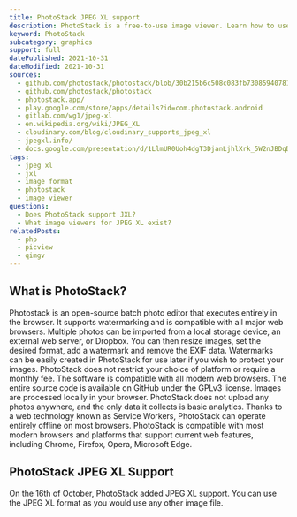 ```yaml
---
title: PhotoStack JPEG XL support
description: PhotoStack is a free-to-use image viewer. Learn how to use JXL images within PhotoStack.
keyword: PhotoStack
subcategory: graphics
support: full
datePublished: 2021-10-31
dateModified: 2021-10-31
sources:
  - github.com/photostack/photostack/blob/30b215b6c508c083fb73085940781452372f2437/js/editor.js
  - github.com/photostack/photostack
  - photostack.app/
  - play.google.com/store/apps/details?id=com.photostack.android
  - gitlab.com/wg1/jpeg-xl
  - en.wikipedia.org/wiki/JPEG_XL
  - cloudinary.com/blog/cloudinary_supports_jpeg_xl
  - jpegxl.info/
  - docs.google.com/presentation/d/1LlmUR0Uoh4dgT3DjanLjhlXrk_5W2nJBDqDAMbhe8v8/
tags:
  - jpeg xl
  - jxl
  - image format
  - photostack
  - image viewer
questions:
  - Does PhotoStack support JXL?
  - What image viewers for JPEG XL exist?
relatedPosts:
  - php
  - picview
  - qimgv
---
```


## What is PhotoStack?

Photostack is an open-source batch photo editor that executes entirely in the browser. It supports watermarking and is compatible with all major web browsers. Multiple photos can be imported from a local storage device, an external web server, or Dropbox. You can then resize images, set the desired format, add a watermark and remove the EXIF data. Watermarks can be easily created in PhotoStack for use later if you wish to protect your images. PhotoStack does not restrict your choice of platform or require a monthly fee. The software is compatible with all modern web browsers. The entire source code is available on GitHub under the GPLv3 license. Images are processed locally in your browser. PhotoStack does not upload any photos anywhere, and the only data it collects is basic analytics. Thanks to a web technology known as Service Workers, PhotoStack can operate entirely offline on most browsers. PhotoStack is compatible with most modern browsers and platforms that support current web features, including Chrome, Firefox, Opera, Microsoft Edge.

## PhotoStack JPEG XL Support

On the 16th of October, PhotoStack added JPEG XL support. You can use the JPEG XL format as you would use any other image file.
